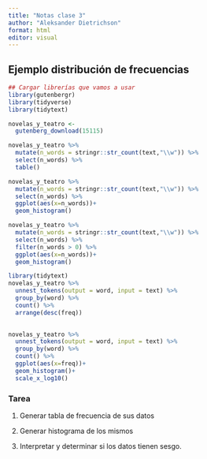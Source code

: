 ```yaml
---
title: "Notas clase 3"
author: "Aleksander Dietrichson"
format: html
editor: visual
---
```


## Ejemplo distribución de frecuencias

```r
## Cargar librerías que vamos a usar
library(gutenbergr)
library(tidyverse)
library(tidytext)

novelas_y_teatro <- 
  gutenberg_download(15115)

```

```r
novelas_y_teatro %>% 
  mutate(n_words = stringr::str_count(text,"\\w")) %>% 
  select(n_words) %>% 
  table()
```

```r
novelas_y_teatro %>% 
  mutate(n_words = stringr::str_count(text,"\\w")) %>% 
  select(n_words) %>% 
  ggplot(aes(x=n_words))+
  geom_histogram()
```

```r
novelas_y_teatro %>% 
  mutate(n_words = stringr::str_count(text,"\\w")) %>% 
  select(n_words) %>% 
  filter(n_words > 0) %>% 
  ggplot(aes(x=n_words))+
  geom_histogram()
```

```r
library(tidytext)
novelas_y_teatro %>%
  unnest_tokens(output = word, input = text) %>% 
  group_by(word) %>% 
  count() %>% 
  arrange(desc(freq))
  
```

```r
novelas_y_teatro %>%
  unnest_tokens(output = word, input = text) %>% 
  group_by(word) %>% 
  count() %>% 
  ggplot(aes(x=freq))+
  geom_histogram()+
  scale_x_log10()
```

### Tarea

1.  Generar tabla de frecuencia de sus datos

2.  Generar histograma de los mismos

3.  Interpretar y determinar si los datos tienen sesgo.
